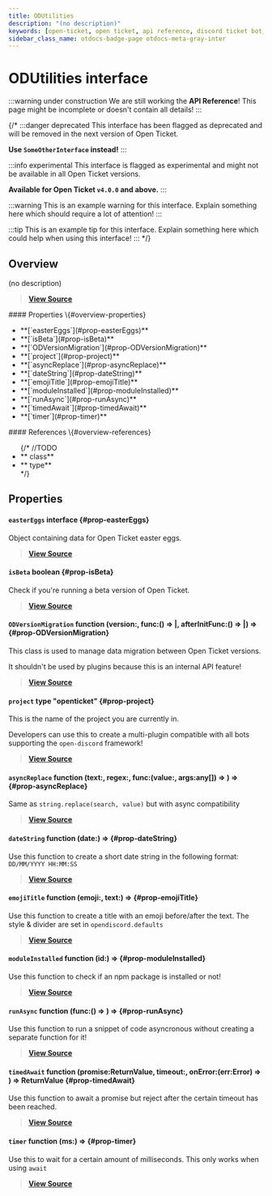 ```yaml
---
title: ODUtilities
description: "(no description)"
keywords: [open-ticket, open ticket, api reference, discord ticket bot, interface]
sidebar_class_name: otdocs-badge-page otdocs-meta-gray-inter
---
```

<head>
    <link rel="apple-touch-icon" href="/img/logo_vertical.png"/>
</head>

# ODUtilities <M color="gray">interface</M>

:::warning under construction
We are still working the **API Reference**! This page might be incomplete or doesn't contain all details!
:::

{/*
:::danger deprecated
This interface has been flagged as deprecated and will be removed in the next version of Open Ticket.

**Use `SomeOtherInterface` instead!**
:::

:::info experimental
This interface is flagged as experimental and might not be available in all Open Ticket versions.

**Available for Open Ticket `v4.0.0` and above.**
:::

:::warning
This is an example warning for this interface. Explain something here which should require a lot of attention!
:::

:::tip
This is an example tip for this interface. Explain something here which could help when using this interface!
:::
*/}

## Overview
(no description)

> [**View Source**](https://otgithub.dj-dj.be/tree/main/src/core/startup/init.ts#L64)

<FlexHorizontal>
<div style={{width:"50%"}} className="otdocs-flex-mobile-width">
    #### Properties \{#overview-properties}
    <ul>
        <li>**[`easterEggs`](#prop-easterEggs)**</li>
        <li>**[`isBeta`](#prop-isBeta)**</li>
        <li>**[`ODVersionMigration`](#prop-ODVersionMigration)**</li>
        <li>**[`project`](#prop-project)**</li>
        <li>**[`asyncReplace`](#prop-asyncReplace)**</li>
        <li>**[`dateString`](#prop-dateString)**</li>
        <li>**[`emojiTitle`](#prop-emojiTitle)**</li>
        <li>**[`moduleInstalled`](#prop-moduleInstalled)**</li>
        <li>**[`runAsync`](#prop-runAsync)**</li>
        <li>**[`timedAwait`](#prop-timedAwait)**</li>
        <li>**[`timer`](#prop-timer)**</li>
    </ul>
</div>
<div style={{width:"50%"}} className="otdocs-flex-mobile-width">
    #### References \{#overview-references}
    <ul>
        {/*
        //TODO
        <li>**<code><ApiUrl url="class:ODId" label="api.ODId"/></code> <M color="purple">class</M>**</li>
        <li>**<code><ApiUrl url="type:ODExampleType" label="api.ODExampleType"/></code> <M color="brown">type</M>**</li>
        */}
    </ul>
</div>
</FlexHorizontal>

## Properties
<Divider></Divider>
#### `easterEggs` <M color="gray">interface</M> <ApiBlock><ApiUrl url="interface:ODEasterEggs" label="api.ODEasterEggs"/></ApiBlock> \{#prop-easterEggs}
Object containing data for Open Ticket easter eggs.

> [**View Source**](https://otgithub.dj-dj.be/tree/main/src/core/startup/init.ts#L109)

<Divider></Divider>
#### `isBeta` <M color="red">boolean</M> <ApiBlock><ApiUrl url="js:boolean" label="boolean"/></ApiBlock> \{#prop-isBeta}
Check if you're running a beta version of Open Ticket.

> [**View Source**](https://otgithub.dj-dj.be/tree/main/src/core/startup/init.ts#L74)

<Divider></Divider>
#### `ODVersionMigration` <M color="orange">function</M> <ApiBlock>(version:<ApiUrl url="class:ODVersion" label="api.ODVersion"/>, func:() => <ApiUrl url="js:void" label="void"/>|<ApiUrl url="js:promise" label="Promise"/>, afterInitFunc:() => <ApiUrl url="js:void" label="void"/>|<ApiUrl url="js:promise" label="Promise"/>) => <ApiUrl url="class:ODVersionMigration" label="api.ODVersionMigration"/></ApiBlock> \{#prop-ODVersionMigration}
This class is used to manage data migration between Open Ticket versions.

It shouldn't be used by plugins because this is an internal API feature!

> [**View Source**](https://otgithub.dj-dj.be/tree/main/src/core/startup/init.ts#L115)

<Divider></Divider>
#### `project` <M color="brown">type</M> <ApiBlock>"openticket"</ApiBlock> \{#prop-project}
This is the name of the project you are currently in.

Developers can use this to create a multi-plugin compatible with all bots supporting the `open-discord` framework!

> [**View Source**](https://otgithub.dj-dj.be/tree/main/src/core/startup/init.ts#L70)

<Divider></Divider>
#### `asyncReplace` <M color="orange">function</M> <ApiBlock>(text:<ApiUrl url="js:string" label="string"/>, regex:<ApiUrl url="js:regex" label="RegExp"/>, func:(value:<ApiUrl url="js:string" label="string"/>, args:any[]) => <ApiUrl url="js:promise" label="Promise"/>) => <ApiUrl url="js:promise" label="Promise"/></ApiBlock> \{#prop-asyncReplace}
Same as `string.replace(search, value)` but with async compatibility

> [**View Source**](https://otgithub.dj-dj.be/tree/main/src/core/startup/init.ts#L105)

<Divider></Divider>
#### `dateString` <M color="orange">function</M> <ApiBlock>(date:<ApiUrl url="js:date" label="Date"/>) => <ApiUrl url="js:string" label="string"/></ApiBlock> \{#prop-dateString}
Use this function to create a short date string in the following format: `DD/MM/YYYY HH:MM:SS`

> [**View Source**](https://otgithub.dj-dj.be/tree/main/src/core/startup/init.ts#L101)

<Divider></Divider>
#### `emojiTitle` <M color="orange">function</M> <ApiBlock>(emoji:<ApiUrl url="js:string" label="string"/>, text:<ApiUrl url="js:string" label="string"/>) => <ApiUrl url="js:string" label="string"/></ApiBlock> \{#prop-emojiTitle}
Use this function to create a title with an emoji before/after the text. The style & divider are set in `opendiscord.defaults`

> [**View Source**](https://otgithub.dj-dj.be/tree/main/src/core/startup/init.ts#L89)

<Divider></Divider>
#### `moduleInstalled` <M color="orange">function</M> <ApiBlock>(id:<ApiUrl url="js:string" label="string"/>) => <ApiUrl url="js:boolean" label="boolean"/></ApiBlock> \{#prop-moduleInstalled}
Use this function to check if an npm package is installed or not!

> [**View Source**](https://otgithub.dj-dj.be/tree/main/src/core/startup/init.ts#L79)

<Divider></Divider>
#### `runAsync` <M color="orange">function</M> <ApiBlock>(func:() => <ApiUrl url="js:promise" label="Promise"/>) => <ApiUrl url="js:void" label="void"/></ApiBlock> \{#prop-runAsync}
Use this function to run a snippet of code asyncronous without creating a separate function for it!

> [**View Source**](https://otgithub.dj-dj.be/tree/main/src/core/startup/init.ts#L93)

<Divider></Divider>
#### `timedAwait` <M color="orange">function</M> <ApiBlock>(promise:ReturnValue, timeout:<ApiUrl url="js:number" label="number"/>, onError:(err:Error) => <ApiUrl url="js:void" label="void"/>) => ReturnValue</ApiBlock> \{#prop-timedAwait}
Use this function to await a promise but reject after the certain timeout has been reached.

> [**View Source**](https://otgithub.dj-dj.be/tree/main/src/core/startup/init.ts#L97)

<Divider></Divider>
#### `timer` <M color="orange">function</M> <ApiBlock>(ms:<ApiUrl url="js:number" label="number"/>) => <ApiUrl url="js:promise" label="Promise"/></ApiBlock> \{#prop-timer}
Use this to wait for a certain amount of milliseconds. This only works when using `await`

> [**View Source**](https://otgithub.dj-dj.be/tree/main/src/core/startup/init.ts#L84)

<Divider></Divider>
